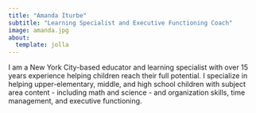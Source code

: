 ```yaml
---
title: "Amanda Iturbe"
subtitle: "Learning Specialist and Executive Functioning Coach"
image: amanda.jpg
about:
  template: jolla
---
```


I am a New York City-based educator and learning specialist with over 15 years experience helping children reach their full potential. I specialize in helping upper-elementary, middle, and high school children with subject area content - including math and science - and organization skills, time management, and executive functioning.
